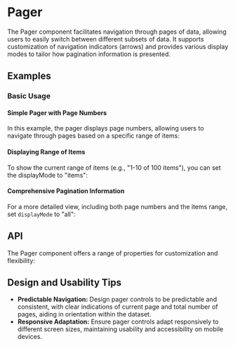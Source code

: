 
<Meta title="Docs/Components/Data/Pager" />

# Pager
The Pager component facilitates navigation through pages of data, 
allowing users to easily switch between different subsets of data. 
It supports customization of navigation indicators (arrows) and provides various display modes to tailor how pagination information is presented.
## Examples
### Basic Usage
#### Simple Pager with Page Numbers
In this example, the pager displays page numbers, 
allowing users to navigate through pages based on a specific range of items:

<Canvas sourceState="shown" of={PagerStories.ShowPages} />

#### Displaying Range of Items
To show the current range of items (e.g., "1-10 of 100 items"), 
you can set the displayMode to "items":
<Canvas sourceState="shown" of={PagerStories.ShowItems} />

#### Comprehensive Pagination Information
For a more detailed view, including both page numbers and the items range, set `displayMode` to "all":
<Canvas sourceState="shown" of={PagerStories.ShowAll} />

## API
The Pager component offers a range of properties for customization and flexibility:
<ArgTypes of={Pager} />

## Design and Usability Tips

- **Predictable Navigation:** Design pager controls to be predictable and consistent, with clear indications of current page and total number of pages, aiding in orientation within the dataset.
- **Responsive Adaptation:** Ensure pager controls adapt responsively to different screen sizes, maintaining usability and accessibility on mobile devices.